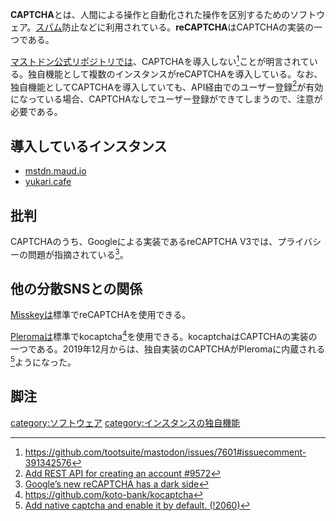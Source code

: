 '''CAPTCHA'''とは、人間による操作と自動化された操作を区別するためのソフトウェア。[[スパム]]防止などに利用されている。'''reCAPTCHA'''はCAPTCHAの実装の一つである。

[[マストドン公式リポジトリ]]では、CAPTCHAを導入しない<ref>https://github.com/tootsuite/mastodon/issues/7601#issuecomment-391342576</ref>ことが明言されている。独自機能として複数のインスタンスがreCAPTCHAを導入している。なお、独自機能としてCAPTCHAを導入していても、API経由でのユーザー登録<ref>[https://github.com/tootsuite/mastodon/pull/9572 Add REST API for creating an account #9572]</ref>が有効になっている場合、CAPTCHAなしでユーザー登録ができてしまうので、注意が必要である。

==導入しているインスタンス==
* [[mstdn.maud.io]]
* [[yukari.cafe]]

==批判==
CAPTCHAのうち、Googleによる実装であるreCAPTCHA V3では、プライバシーの問題が指摘されている<ref>[https://www.fastcompany.com/90369697/googles-new-recaptcha-has-a-dark-side Google’s new reCAPTCHA has a dark side]</ref>。

==他の分散SNSとの関係==
[[Misskey]]は標準でreCAPTCHAを使用できる。

[[Pleroma]]は標準でkocaptcha<ref>https://github.com/koto-bank/kocaptcha</ref>を使用できる。kocaptchaはCAPTCHAの実装の一つである。2019年12月からは、独自実装のCAPTCHAがPleromaに内蔵される<ref>[https://git.pleroma.social/pleroma/pleroma/merge_requests/2060 Add native captcha and enable it by default. (!2060)]</ref>ようになった。

==脚注==
<references />

{{DEFAULTSORT:captcha}}
[[category:ソフトウェア]]
[[category:インスタンスの独自機能]]